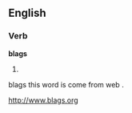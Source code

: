 ==English==

===Verb===
'''blags'''

# {{third-person singular of|[[blag]]}}

blags this word is come from web .

http://www.blags.org